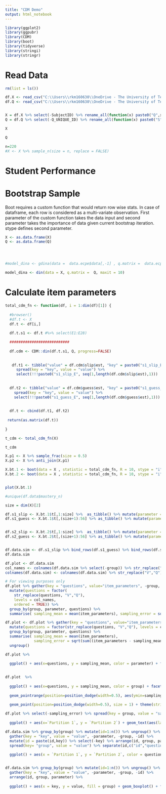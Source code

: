 ```yaml
---
title: "CDM Demo"
output: html_notebook
---
```



```r
library(ggplot2)
library(ggpubr)
library(CDM)
library(boot)
library(tidyverse)
library(stringi)
library(stringr)
```

# Read Data
```r
rm(list = ls())

df.X <- read_csv("C:\\Users\\rkm160630\\OneDrive - The University of Texas at Dallas\\Ritesh Folder\\PhD\\FirstYearProject\\data\\Exam1Trial1_X.csv") %>% mutate_all(as.integer)
df.Q <- read_csv("C:\\Users\\rkm160630\\OneDrive - The University of Texas at Dallas\\Ritesh Folder\\PhD\\FirstYearProject\\data\\Exam1Trial1_Q.csv") %>% mutate_all(as.integer)


X = df.X %>% select(-SubjectID) %>% rename_all(function(x) paste0("Q",x))
Q = df.Q %>% select(-Q_UNIQUE_ID) %>% rename_all(function(x) paste0("S",x))

```

```r
X
```

```r
Q
```

```r
n=220
#X <- X %>% sample_n(size = n, replace = FALSE)
```

# Student Performance


# Bootstrap Sample 

Boot requires a custom function that would return row wise stats. In case of dataframe, each row is considered as a multi-variate observation. First parameter of the custom function takes the data input and second parameter takes the importance of data given current bootstrap iteration. stype defines second parameter.



```r



X <- as.data.frame(X) 
Q <- as.data.frame(Q) 




#model_dina <- gdina(data =  data.ecpe$data[,-1] , q.matrix =  data.ecpe$q.matrix, maxit = 10, rule = "GDINA2")

model_dina <- din(data = X, q.matrix =  Q, maxit = 10)

```



# Calculate item parameters

```r

total_cdm_fn <- function(df, i = 1:dim(df)[1]) {
  
  #browser()
  #df.t <- X
  df.t <- df[i,]
  
  df.t.s1 <- df.t #%>% select(E1:E28) 

  ###########################
  
  df.cdm <- CDM::din(df.t.s1, Q, progress=FALSE)
 
  
   df.t1 <- tibble("value" = df.cdm$slip$est, "key" = paste0("s1_slip_E", seq(1,length(df.cdm$slip$est),1))) %>% 
     spread(key = "key", value = "value") %>% 
     select(!!!paste0("s1_slip_E", seq(1,length(df.cdm$slip$est),1)))
 
  
  df.t2 <- tibble("value" = df.cdm$guess$est, "key" = paste0("s1_guess_E", seq(1,length(df.cdm$guess$est),1))) %>% 
    spread(key = "key", value = "value") %>% 
    select(!!!paste0("s1_guess_E", seq(1,length(df.cdm$guess$est),1)))
  
  
  df.t <- cbind(df.t1, df.t2)
  
 return(as.matrix(df.t))
    
} 

t_cdm <- total_cdm_fn(X)

t_cdm 
```

```r
X.p1 <- X %>% sample_frac(size = 0.5)
X.p2 <- X %>% anti_join(X.p1)

X.bt.1 <- boot(data = X , statistic = total_cdm_fn, R = 10, stype = "i")
X.bt.2 <- boot(data = X , statistic = total_cdm_fn, R = 10, stype = "i")


plot(X.bt.1)
```

```r


#unique(df.data$mastery_n)

size = dim(X)[2]

df.s1_slip <- X.bt.1$t[,1:size] %>%  as_tibble() %>% mutate(parameter = "Slip", group = "Partition 1")
df.s1_guess <- X.bt.1$t[,(size+1):56] %>% as_tibble() %>% mutate(parameter = "Guess", group = "Partition 1")


df.s2_slip <- X.bt.2$t[,1:size] %>%  as_tibble() %>% mutate(parameter = "Slip", group = "Partition 2")
df.s2_guess <- X.bt.2$t[,(size+1):56] %>% as_tibble() %>% mutate(parameter = "Guess", group = "Partition 2")


df.data.sim <- df.s1_slip %>% bind_rows(df.s1_guess) %>% bind_rows(df.s2_slip) %>% bind_rows(df.s2_guess) 
df.data.sim


```

```r
df.plot <- df.data.sim
col_names <- colnames(df.data.sim %>% select(-group)) %>% str_replace("V","Q")
colnames(df.data.sim) <- colnames(df.data.sim) %>% str_replace("V","Q")

# For viewing purposes only
df.plot %>% gather(key = "questions", value="item_parameters", -group, -parameter) %>% 
  mutate(questions = factor(
    str_replace(questions, "V","Q"), 
    levels = col_names, 
    ordered = TRUE)) %>% 
  group_by(group, parameter, questions) %>% 
  summarise( sampling_mean = mean(item_parameters), sampling_error = sqrt(sum((item_parameters - sampling_mean)^2)/(n() - 1)) )

```


```r
df.plot <- df.plot %>% gather(key = "questions", value="item_parameters", -group, -parameter) %>% 
  mutate(questions = factor(str_replace(questions, "V","Q"), levels = col_names, ordered = TRUE)) %>% 
  group_by(group, parameter, questions) %>% 
  summarise( sampling_mean = mean(item_parameters), 
             sampling_error = sqrt(sum((item_parameters - sampling_mean)^2)/(n() - 1)) ) %>% 
  ungroup() 
```


```r

df.plot %>%
  
  ggplot() + aes(x=questions, y = sampling_mean, color = parameter) + facet_grid(group ~ .  )  +geom_pointrange( aes(ymin=sampling_mean - sampling_error, 
                                                                                                                          ymax=sampling_mean + sampling_error), width=.2) + geom_point(size = 1) + theme(strip.text.y = element_text(angle = 0)) + ggtitle("Item Parameters estimated over 1000 Bootstrap samples")


```




```r

df.plot  %>% 
  
  ggplot() + aes(x=questions, y = sampling_mean, color = group) + facet_grid(parameter ~ questions, scales = "free_x"  )  +
  
  geom_pointrange(position=position_dodge(width=0.5), aes(ymin=sampling_mean - sampling_error, ymax=sampling_mean + sampling_error), width=.2) +
  
  geom_point(position=position_dodge(width=0.5), size = 1) + theme(strip.text.y = element_text(angle = 0)) + ggtitle("Item Parameters estimated over 1000 Bootstrap samples") + theme(axis.text.x = element_text() , strip.background.x = element_rect(fill = "white"), axis.ticks.x = element_blank()) + labs(x="Questions / Items", y = "Sampling Mean with Sampling error") + scale_color_brewer(palette="Dark2")


```


```r

df.plot %>% select(-sampling_error) %>% spread(key = group, value = "sampling_mean") %>%
  
  ggplot() + aes(x=`Partition 1`, y = `Partition 2`) + geom_text(aes(label = questions)) + geom_abline(aes(intercept = 0, slope = 1)) + facet_wrap(parameter~., scales = "free") + ggtitle(paste("Student sample size is", n/2, "for each partition"))

```

```r

df.data.sim %>% group_by(group) %>% mutate(id=1:n()) %>% ungroup() %>% 
  gather(key = "key", value = "value", -parameter, -group, -id) %>% 
  mutate(id = paste(id,key)) %>% select(-key) %>% arrange(id, group, parameter) %>% 
  spread(key= "group", value = "value") %>% separate(id,c("id","question"), " " ) %>% select(-id)  %>%
  
  ggplot() + aes(x = `Partition 1`, y = `Partition 2`, color = question) + geom_point() + facet_wrap(.~parameter, scales = "free")



```

```r

df.data.sim %>% group_by(group) %>% mutate(id=1:n()) %>% ungroup() %>% 
  gather(key = "key", value = "value", -parameter, -group, -id) %>% 
  arrange(id, group, parameter) %>%
  
  ggplot() + aes(x = key, y = value, fill = group) + geom_boxplot() + facet_wrap(.~parameter, scales = "free")



```



